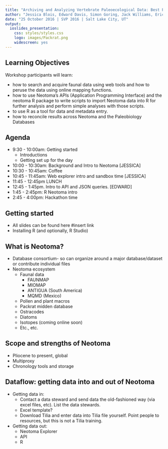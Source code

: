 ```yaml
---
title: "Archiving and Analyzing Vertebrate Paleoecological Data: Best Practices and Current Resources"
author: "Jessica Blois, Edward Davis, Simon Goring, Jack Williams, Eric C. Grimm"
date: "25 October 2016 | SVP 2016 | Salt Lake City, UT"
output: 
  ioslides_presentation:
    css: styles/styles.css
    logo: images/Packrat.png
    widescreen: yes
---
```


## Learning Objectives

Workshop participants will learn:

- how to search and acquire faunal data using web tools and how to peruse the data using online mapping functions. 
- how to use Neotoma’s APIs (Application Programming Interface) and the neotoma R package to write scripts to import Neotoma data into R for further analysis and perform simple analyses with those scripts. 
- to use R as a tool for data and metadata entry. 
- how to reconcile results across Neotoma and the Paleobiology Databases 


## Agenda
* 9:30 - 10:00am: Getting started
    + Introductions  
    + Getting set up for the day
* 10:00 - 10:30am: Background and Intro to Neotoma [JESSICA]
* 10:30 - 10:45am: Coffee
* 10:45 - 11:45am: Web explorer intro and sandbox time [JESSICA]
* 11:45 - 12:45pm LUNCH
* 12:45 - 1:45pm. Intro to API and JSON queries. [EDWARD]
* 1:45 - 2:45pm:  R Neotoma intro 
* 2:45 - 4:00pm: Hackathon time

## Getting started
* All slides can be found here #insert link
* Installing R (and optionally, R Studio)

## What is Neotoma?
- Database consortium- so can organize around a major database/dataset or contribute individual files
- Neotoma ecosystem
    - Faunal data
        - FAUNMAP
        - MIOMAP
        - ANTIGUA (South America)
        - MQMD (Mexico)
    - Pollen and plant macros
    - Packrat midden database
    - Ostracodes
    - Diatoms
    - Isotopes (coming online soon)
    - Etc., etc.

## Scope and strengths of Neotoma
- Pliocene to present, global
- Multiproxy
- Chronology tools and storage

## Dataflow: getting data into and out of Neotoma
- Getting data in:
    - Contact a data steward and send data the old-fashioned way (via excel files, etc). List the data stewards.
    - Excel template?   
    - Download Tilia and enter data into Tilia file yourself.  Point people to resources, but this is not a Tilia training.

- Getting data out:
    - Neotoma Explorer
    - API
    - R

